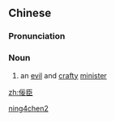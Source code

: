 ==Chinese==
{{zh-forms}}

===Pronunciation===
{{zh-pron
|m=nìngchén
|c=ning6 san4
|cat=n
}}

===Noun===
{{zh-noun}}

# {{lb|zh|archaic}} an [[evil]] and [[crafty]] [[minister]]

[[Category:Mandarin archaic terms|ning4chen2]]

[[zh:佞臣]]